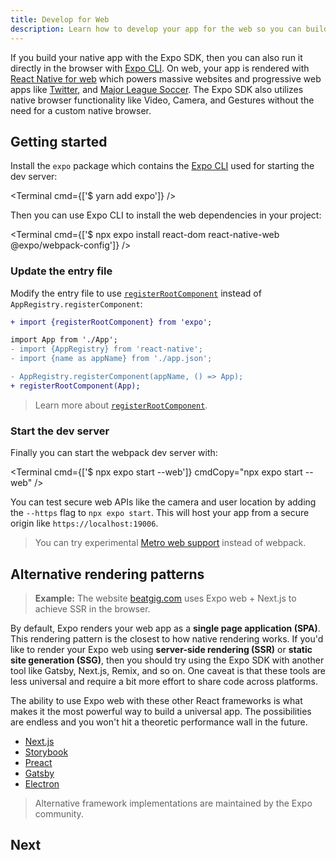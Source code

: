 ```yaml
---
title: Develop for Web
description: Learn how to develop your app for the web so you can build a universal app.
---
```



If you build your native app with the Expo SDK, then you can also run it directly in the browser with [Expo CLI](/more/expo-cli/#develop). On web, your app is rendered with [React Native for web](https://github.com/necolas/react-native-web) which powers massive websites and progressive web apps like [Twitter](https://mobile.twitter.com/), and [Major League Soccer](https://matchcenter.mlssoccer.com/). The Expo SDK also utilizes native browser functionality like Video, Camera, and Gestures without the need for a custom native browser.

## Getting started

Install the `expo` package which contains the [Expo CLI](/more/expo-cli/) used for starting the dev server:

<Terminal cmd={['$ yarn add expo']} />

Then you can use Expo CLI to install the web dependencies in your project:

<Terminal cmd={['$ npx expo install react-dom react-native-web @expo/webpack-config']} />

### Update the entry file

Modify the entry file to use [`registerRootComponent`](/versions/latest/sdk/register-root-component) instead of `AppRegistry.registerComponent`:

```diff
+ import {registerRootComponent} from 'expo';

import App from './App';
- import {AppRegistry} from 'react-native';
- import {name as appName} from './app.json';

- AppRegistry.registerComponent(appName, () => App);
+ registerRootComponent(App);
```

> Learn more about [`registerRootComponent`](/versions/latest/sdk/register-root-component#registerrootcomponentcomponent).

### Start the dev server

Finally you can start the webpack dev server with:

<Terminal cmd={['$ npx expo start --web']} cmdCopy="npx expo start --web" />

You can test secure web APIs like the camera and user location by adding the `--https` flag to `npx expo start`. This will host your app from a secure origin like `https://localhost:19006`.

> You can try experimental [Metro web support](/guides/customizing-metro#web-support) instead of webpack.

## Alternative rendering patterns

> **Example:** The website [beatgig.com](https://beatgig.com/) uses Expo web + Next.js to achieve SSR in the browser.

By default, Expo renders your web app as a **single page application (SPA)**. This rendering pattern is the closest to how native rendering works. If you'd like to render your Expo web using **server-side rendering (SSR)** or **static site generation (SSG)**, then you should try using the Expo SDK with another tool like Gatsby, Next.js, Remix, and so on. One caveat is that these tools are less universal and require a bit more effort to share code across platforms.

The ability to use Expo web with these other React frameworks is what makes it the most powerful way to build a universal app. The possibilities are endless and you won't hit a theoretic performance wall in the future.

- [Next.js](/guides/using-nextjs)
- [Storybook](https://github.com/expo/examples/tree/master/with-storybook)
- [Preact](https://github.com/expo/examples/tree/master/with-preact)
- [Gatsby](https://github.com/expo/examples/tree/master/with-gatsby)
- [Electron](https://github.com/expo/expo-electron-adapter/tree/main/example)

> Alternative framework implementations are maintained by the Expo community.

## Next

<BoxLink
  title="Publishing websites"
  description="Export your website and upload to any web host."
  href="/distribution/publishing-websites"
/>
<BoxLink
  title="Progressive web app"
  description="Learn how to make your website run offline."
  href="/guides/progressive-web-apps"
/>
<BoxLink
  title="Responsive design"
  description="Make your website work across different screens."
  href="https://blog.expo.dev/media-queries-with-react-native-for-ios-android-and-web-e0b73ed5777b"
/>
